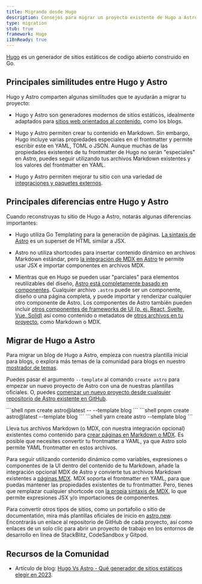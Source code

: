 ```yaml
---
title: Migrando desde Hugo
description: Consejos para migrar un proyecto existente de Hugo a Astro
type: migration
stub: true
framework: Hugo
i18nReady: true
---
```



[Hugo](https://gohugo.io) es un generador de sitios estáticos de codigo abierto construido en Go.

## Principales similitudes entre Hugo y Astro

Hugo y Astro comparten algunas similitudes que te ayudarán a migrar tu proyecto:

- Hugo y Astro son generadores modernos de sitios estáticos, idealmente adaptados para [sitios web orientados al contenido](/es/concepts/why-astro/#orientado-al-contenido), como los blogs.

- Hugo y Astro permiten crear tu contenido en Markdown. Sin embargo, Hugo incluye varias propiedades especiales en el frontmatter y permite escribir este en YAML, TOML o JSON. Aunque muchas de las propiedades existentes de tu frontmatter de Hugo no serán "especiales" en Astro, puedes seguir utilizando tus archivos Markdown existentes y los valores del frontmatter en YAML.

- Hugo y Astro permiten mejorar tu sitio con una variedad de [integraciones y paquetes externos](https://astro.build/integrations/).



## Principales diferencias entre Hugo y Astro

Cuando reconstruyas tu sitio de Hugo a Astro, notarás algunas diferencias importantes:

- Hugo utiliza Go Templating para la generación de páginas. [La sintaxis de Astro](/es/basics/astro-components/) es un superset de HTML similar a JSX.

- Astro no utiliza shortcodes para insertar contenido dinámico en archivos Markdown estándar, pero [la integración de MDX en Astro](/es/guides/integrations-guide/mdx/) te permite usar JSX e importar componentes en archivos MDX.

- Mientras que en Hugo se pueden usar "parciales" para elementos reutilizables del diseño, [Astro está completamente basado en componentes](/es/basics/astro-components/). Cualquier archivo `.astro` puede ser un componente, diseño o una página completa, y puede importar y renderizar cualquier otro componente de Astro. Los componentes de Astro también pueden incluir [otros componentes de frameworks de UI (p. ej. React, Svelte, Vue, Solid)](/es/guides/framework-components/) así como contenido o metadatos de [otros archivos en tu proyecto](/es/guides/imports/), como Markdown o MDX.

## Migrar de Hugo a Astro

Para migrar un blog de Hugo a Astro, empieza con nuestra plantilla inicial para blogs, o explora más temas de la comunidad para blogs en nuestro [mostrador de temas](https://astro.build/themes/).

Puedes pasar el argumento `--template` al comando `create astro` para empezar un nuevo proyecto de Astro con una de nuestras plantillas oficiales. O, puedes [comenzar un nuevo proyecto desde cualquier repositorio de Astro existente en GitHub](/es/install-and-setup/#usa-un-tema-o-una-plantilla-de-inicio).

  <PackageManagerTabs>
    <Fragment slot="npm">
    ```shell
    npm create astro@latest -- --template blog
    ```
    </Fragment>
    <Fragment slot="pnpm">
    ```shell
    pnpm create astro@latest --template blog
    ```
    </Fragment>
    <Fragment slot="yarn">
    ```shell
    yarn create astro --template blog
    ```
    </Fragment>
  </PackageManagerTabs>

Lleva tus archivos Markdown (o MDX, con nuestra integración opcional) existentes como contenido para [crear páginas en Markdown o MDX](/es/guides/markdown-content/). Es posible que necesites convertir tu frontmatter a YAML, ya que Astro solo permite YAML frontmatter en estos archivos.

Para seguir utilizando contenido dinámico como variables, expresiones o componentes de la UI dentro del contenido de tu Markdown, añade la integración opcional MDX de Astro y convierte tus archivos Markdown existentes a [páginas MDX](/es/guides/markdown-content/). MDX soporta el frontmatter en YAML, para que puedas mantener las propiedades existentes de tu frontmatter. Pero, tienes que remplazar cualquier shortcode con [la propia sintaxis de MDX](https://mdxjs.com/docs/what-is-mdx/#mdx-syntax), lo que permite expresiones JSX y/o importaciones de componentes.

Para convertir otros tipos de sitios, como un portafolio o sitio de documentatión, mira más plantillas oficiales de inicio en [astro.new](https://astro.new). Encontrarás un enlace al repositorio de GitHub de cada proyecto, así como enlaces de un solo clic para abrir un proyecto de trabajo en los entornos de desarrollo en línea de StackBlitz, CodeSandbox y Gitpod.

## Recursos de la Comunidad

- Artículo de blog: [Hugo Vs Astro - Qué generador de sitios estáticos elegir en 2023](https://onebite.dev/hugo-vs-astro-which-static-site-generator-to-choose-in-2023/).
